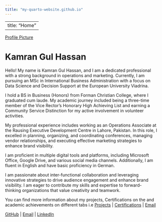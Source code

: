 ```yaml
---
title: "my-quarto-website.github.io"
---
```


---
title: "Home"
---

[Profile Picture]("C:/Users/PC/Desktop/Photograph. Kamran.jpg")

# Kamran Gul Hassan

Hello! My name is Kamran Gul Hassan, and I am a dedicated professional with a strong background in operations and marketing. Currently, I am pursuing an MSc in International Business Administration with a focus on Data Science and Decision Support at the European University Viadrina.

I hold a BS in Business (Honors) from Forman Christian College, where I graduated cum laude. My academic journey included being a three-time member of the Vice Rector's Honorary High Achieving List and earning a Community Service Distinction for my active involvement in volunteer activities.

My professional experience includes working as an Operations Associate at the Rausing Executive Development Centre in Lahore, Pakistan. In this role, I excelled in planning, organizing, and coordinating conferences, managing vendor relationships, and executing effective marketing strategies to enhance brand visibility.

I am proficient in multiple digital tools and platforms, including Microsoft Office, Google Drive, and various social media channels. Additionally, I am fluent in English and have basic proficiency in German.

I am passionate about inter-functional collaboration and leveraging innovative strategies to drive audience engagement and enhance brand visibility. I am eager to contribute my skills and expertise to forward-thinking organizations that value creativity and teamwork.

You can find more information about my projects, Certifications on the  and academic achievements on different tabs i.e [Projects](projects.qmd) | [Certifications](Certifications.qmd) | [Email](Achievements.qmd)

[GitHub](https://github.com/Kamran-Gul) | [Email](kamran.gul001@gmail.com) | [LinkedIn](https://www.linkedin.com/in/kamrangulhassan/)

